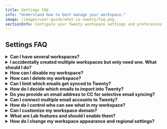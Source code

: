 ```yaml
---
title: Settings FAQ
info: "Understand how to best manage your workspace."
image: /images/user-guide/what-is-twenty/faq.png
sectionInfo: Configure your Twenty workspace settings and preferences
---
```


## Settings FAQ

<details>
  <summary><strong>Can I have several workspaces?</strong></summary>

  Absolutely. You can create a new workspace by clicking on the dropdown menu on the very top left of the screen (the one that contains the name of your workspace), on the three dots and then on `Create Workspace`.
</details>

<details>
  <summary><strong>I accidentally created multiple workspaces but only need one. What should I do?</strong></summary>

  Just delete the workspaces you no longer need, you can do so under `Settings → Workspace Settings`.

<ArticleWarning>
Do not delete your account (accessible under Settings → Profile Settings) — your account is shared among the different workspaces.
</ArticleWarning>
</details>

<details>
  <summary><strong>How can I disable my workspace?</strong></summary>

  If you just want to disable your workspace (not delete it), go to `Settings → Billing` and click on `Cancel Plan`.
</details>

<details>
  <summary><strong>How can I delete my workspace?</strong></summary>

  You can do so under `Settings → Workspace Settings`. We hope we'll see you around soon, thank you for giving Twenty a try!
</details>

<details>
  <summary><strong>Can I limit which emails get synced to Twenty?</strong></summary>

  Yes! You can control email syncing in several ways:
  - **Message Folders**: Enable this lab feature under `Settings → Releases → Lab`, then configure which folders to sync under `Settings → Accounts`
  - **Contact Auto-Creation**: Choose whether to create contacts for all emails or only specific types
  - **Sharing Levels**: Control how much email content is visible to your team (metadata only, subject + metadata, or full content)
</details>

<details>
  <summary><strong>How do I decide which emails to import into Twenty?</strong></summary>

  Twenty offers flexible options to control email imports:
  - **Folder Selection**: Use the Message Folder lab feature to sync only specific folders (Inbox, Sent, custom folders)
  - **External Only**: Only emails with external contacts are synced (internal company emails remain private)
  - **Retroactive Control**: You can enable/disable folder syncing at any time to control future imports
</details>

<details>
  <summary><strong>Do you provide an email address to CC for selective email syncing?</strong></summary>

  No, we don't provide a CC email address for selective syncing. Instead, we offer the Message Folder feature which gives you the same level of control. You can choose exactly which folders sync with Twenty, giving you precise control over which emails appear in your CRM without needing to remember to CC a special address.
</details>

<details>
  <summary><strong>Can I connect multiple email accounts to Twenty?</strong></summary>

  Yes! You can connect unlimited email accounts per user. Go to `Settings → Accounts` to add Google, Microsoft, or SMTP/CalDAV accounts. Each account can have different sync settings and folder configurations.
</details>

<details>
  <summary><strong>How do I control who can see what in my workspace?</strong></summary>

  Use the permissions system under `Settings → Roles`. You can create custom roles and control access to:
  - **Objects and Fields**: Who can view, edit, or delete specific records and fields
  - **Settings**: Access to workspace configuration and admin functions
  - **Actions**: General workspace actions like importing data or sending emails
</details>

<details>
  <summary><strong>Can I customize my workspace domain?</strong></summary>

  Yes! Go to `Settings → Domains` to set up a custom workspace domain (e.g., yourcompany.twenty.com) and configure approved access domains so team members with company email addresses can automatically join your workspace.
</details>

<details>
  <summary><strong>What are Lab features and should I enable them?</strong></summary>

  Lab features are experimental capabilities you can test before they're officially released. Access them under `Settings → Releases → Lab`. Features like Message Folder selection are stable and useful, but remember that lab features may change or be removed in future releases.
</details>

<details>
  <summary><strong>How do I change my workspace appearance and regional settings?</strong></summary>

  Go to `Settings → Experience` to customize:
  - **Theme**: Light, dark, or system-based
  - **Regional Settings**: Language, timezone, date/number formats
  - **Calendar Format**: First day of week, time format (12/24 hour)
</details>

<ArticleEditContent></ArticleEditContent>
